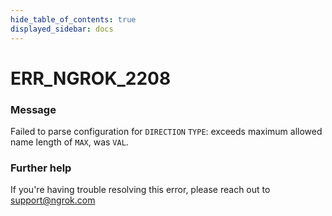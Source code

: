 ```yaml
---
hide_table_of_contents: true
displayed_sidebar: docs
---
```



# ERR_NGROK_2208

### Message

Failed to parse configuration for `DIRECTION` `TYPE`: exceeds maximum allowed name length of `MAX`, was `VAL`.

### Further help

If you're having trouble resolving this error, please reach out to [support@ngrok.com](mailto:support@ngrok.com?subject=Help%20with%20ERR_NGROK_2208)

<ErrorDetails error="err_ngrok_2208" />
